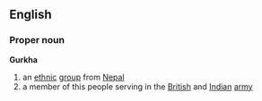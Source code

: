 ==English==
===Proper noun===
{{wikipedia}}
'''Gurkha'''
# an [[ethnic]] [[group]] from [[Nepal]]
# a member of this people serving in the [[British]] and [[Indian]] [[army]]